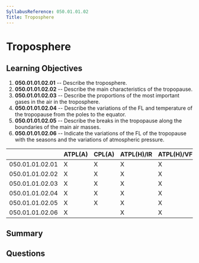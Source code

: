 ```yaml
---
SyllabusReference: 050.01.01.02
Title: Troposphere
---
```


# Troposphere

## Learning Objectives

1. **050.01.01.02.01** -- Describe the troposphere.
2. **050.01.01.02.02** -- Describe the main characteristics of the tropopause.
3. **050.01.01.02.03** -- Describe the proportions of the most important gases in
   the air in the troposphere.
4. **050.01.01.02.04** -- Describe the variations of the FL and temperature of the
   tropopause from the poles to the equator.
5. **050.01.01.02.05** -- Describe the breaks in the tropopause along the
   boundaries of the main air masses.
6. **050.01.01.02.06** -- Indicate the variations of the FL of the tropopause with
   the seasons and the variations of atmospheric pressure.

|                 | ATPL(A) | CPL(A) | ATPL(H)/IR | ATPL(H)/VFR | CPL(H) | IR  | CBIR(A) |
| --------------- | ------- | ------ | ---------- | ----------- | ------ | --- | ------- |
| 050.01.01.02.01 | X       | X      | X          | X           | X      | X   | X       |
| 050.01.01.02.02 | X       | X      | X          | X           | X      | X   | X       |
| 050.01.01.02.03 | X       | X      | X          | X           | X      | X   | X       |
| 050.01.01.02.04 | X       | X      | X          | X           | X      | X   | X       |
| 050.01.01.02.05 | X       | X      | X          | X           | X      | X   | X       |
| 050.01.01.02.06 | X       |        | X          | X           |        |     |         |

## Summary

## Questions
